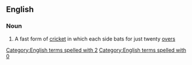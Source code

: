 ==English==

===Noun===
{{wikipedia}}
{{en-noun|-}}

# {{lb|en|cricket}} A fast form of [[cricket]] in which each side bats for just twenty [[over]]s
[[Category:English terms spelled with 2]]
[[Category:English terms spelled with 0]]
